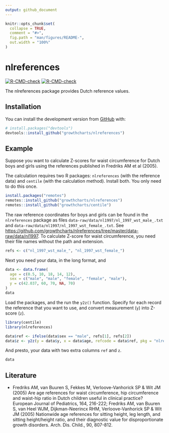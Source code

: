 ```yaml
---
output: github_document
---
```


<!-- README.md is generated from README.Rmd. Please edit that file -->

```r
knitr::opts_chunk$set(
  collapse = TRUE,
  comment = "#>",
  fig.path = "man/figures/README-",
  out.width = "100%"
)
```

# nlreferences

<!-- badges: start -->
[![R-CMD-check](https://github.com/growthcharts/nlreferences/workflows/R-CMD-check/badge.svg)](https://github.com/growthcharts/nlreferences/actions)
[![R-CMD-check](https://github.com/growthcharts/nlreferences/actions/workflows/R-CMD-check.yaml/badge.svg)](https://github.com/growthcharts/nlreferences/actions/workflows/R-CMD-check.yaml)
<!-- badges: end -->

The nlreferences package provides Dutch reference values.

## Installation

You can install the development version from [GitHub](https://github.com/) with:

``` r
# install.packages("devtools")
devtools::install_github("growthcharts/nlreferences")
```

## Example

Suppose you want to calculate Z-scores for waist circumference for Dutch boys and girls using the references published in Fredriks AM et al (2005). 

The calculation requires two R packages: `nlreferences` (with the reference data) and `centile` (with the calculation method). Install both. You only need to do this once.

```r
install.packages("remotes")
remotes::install_github("growthcharts/nlreferences")
remotes::install_github("growthcharts/centile")
```

The raw reference coordinates for boys and girls can be found in the `nlreferences` package as files `data-raw/data/nl1997/nl_1997_wst_male_.txt` and `data-raw/data/nl1997/nl_1997_wst_female_.txt`. See <https://github.com/growthcharts/nlreferences/tree/master/data-raw/data/nl1997>. To calculate Z-score for waist circumference, you need their file names without the path and extension.

```r
refs <- c("nl_1997_wst_male_", "nl_1997_wst_female_")
```

Next you need your data, in the long format, and 

```r
data <- data.frame(
  age = c(0.5, 10, 18, 14, 12),
  sex = c("male", "male", "female", "female", "male"),
  y = c(42.037, 60, 70, NA, 70)
)
data
```

Load the packages, and the run the `y2z()` function. Specify for each record the reference that you want to use, and convert measurement (`y`) into Z-score (`z`).

```r
library(centile)
library(nlreferences)

data$ref <- ifelse(data$sex == "male", refs[1], refs[2])
data$z <- y2z(y = data$y, x = data$age, refcode = data$ref, pkg = "nlreferences", verbose = TRUE)
```


And presto, your data with two extra columns `ref` and `z`.

```r
data
```


## Literature 

- Fredriks AM, van Buuren S, Fekkes M, Verloove-Vanhorick SP & Wit JM (2005) Are age references for waist circumference, hip circumference and waist-hip ratio in Dutch children useful in clinical practice? European Journal of Pediatrics, 164, 216-222; Fredriks AM, van Buuren S, van Heel WJM, Dijkman-Neerincx RHM, Verloove-Vanhorick SP & Wit JM (2005) Nationwide age references for sitting height, leg length, and sitting height/height ratio, and their diagnostic value for disproportionate growth disorders. Arch. Dis. Child., 90, 807-812.
